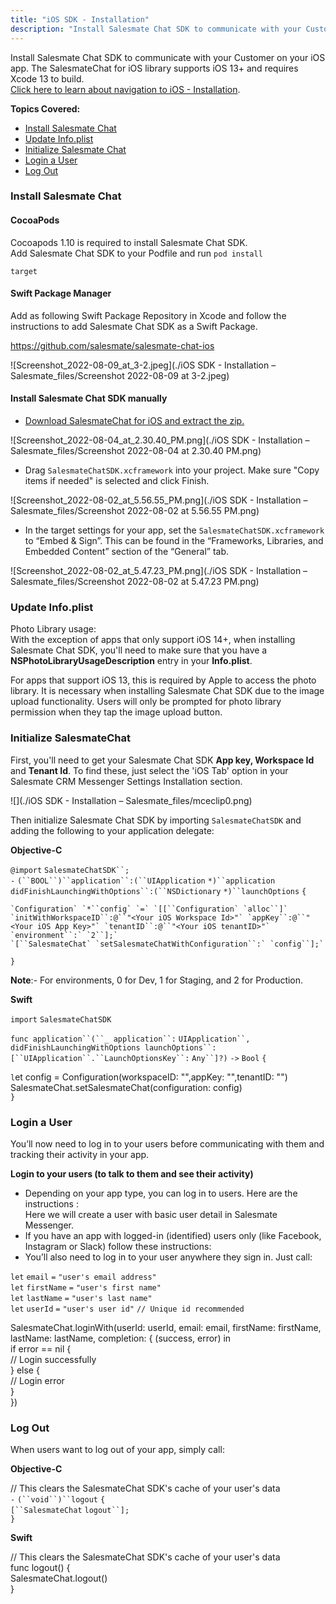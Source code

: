 ```yaml
---
title: "iOS SDK - Installation"
description: "Install Salesmate Chat SDK to communicate with your Customer on your iOS app. The SalesmateChat for iOS library supports iOS 13+ and requires Xcode 13..."
---
```


Install Salesmate Chat SDK to communicate with your Customer on your iOS app. The SalesmateChat for iOS library supports iOS 13+ and requires Xcode 13 to build.  
[Click here to learn about navigation to iOS - Installation](https://support.salesmate.io/hc/en-us/articles/7972525508633).

**Topics Covered:**

*   [Install Salesmate Chat](https://support.salesmate.io/hc/en-us/articles/9811587156889-iOS-SDK-Installation#temp:C:SEaa23c3fb818d0499593caf6d2d)
*   [Update Info.plist](https://support.salesmate.io/hc/en-us/articles/9811587156889-iOS-SDK-Installation#temp:C:SEac7ff897d86524819842806708)
*   [Initialize Salesmate Chat](https://support.salesmate.io/hc/en-us/articles/9811587156889-iOS-SDK-Installation#temp:C:SEace7985a1f8a54ab28194a0811)
*   [Login a User](https://support.salesmate.io/hc/en-us/articles/9811587156889-iOS-SDK-Installation#temp:C:SEa0ca3437f6d3c4c7bac661be0c)
*   [Log Out](https://support.salesmate.io/hc/en-us/articles/9811587156889-iOS-SDK-Installation#temp:C:SEac32475cf1423408caeb973f1f)

### Install Salesmate Chat

#### **CocoaPods**

Cocoapods 1.10 is required to install Salesmate Chat SDK.  
Add Salesmate Chat SDK to your Podfile and run `pod install`

```
target 
```

#### **Swift Package Manager**

Add as following Swift Package Repository in Xcode and follow the instructions to add Salesmate Chat SDK as a Swift Package. 

https://github.com/salesmate/salesmate-chat-ios

![Screenshot_2022-08-09_at_3-2.jpeg](./iOS SDK - Installation – Salesmate_files/Screenshot 2022-08-09 at 3-2.jpeg)

#### **Install Salesmate Chat SDK manually**

*   [Download SalesmateChat for iOS and extract the zip.](https://github.com/salesmate/SalesmateChat-iOS/archive/refs/heads/main.zip)

![Screenshot_2022-08-04_at_2.30.40_PM.png](./iOS SDK - Installation – Salesmate_files/Screenshot 2022-08-04 at 2.30.40 PM.png)

*   Drag `SalesmateChatSDK.xcframework` into your project. Make sure "Copy items if needed" is selected and click Finish.

![Screenshot_2022-08-02_at_5.56.55_PM.png](./iOS SDK - Installation – Salesmate_files/Screenshot 2022-08-02 at 5.56.55 PM.png)

*   In the target settings for your app, set the `SalesmateChatSDK.xcframework` to “Embed & Sign”. This can be found in the “Frameworks, Libraries, and Embedded Content” section of the “General” tab.

![Screenshot_2022-08-02_at_5.47.23_PM.png](./iOS SDK - Installation – Salesmate_files/Screenshot 2022-08-02 at 5.47.23 PM.png)

### Update Info.plist

Photo Library usage:  
With the exception of apps that only support iOS 14+, when installing Salesmate Chat SDK, you'll need to make sure that you have a **NSPhotoLibraryUsageDescription** entry in your **Info.plist**.  
  
For apps that support iOS 13, this is required by Apple to access the photo library. It is necessary when installing Salesmate Chat SDK due to the image upload functionality. Users will only be prompted for photo library permission when they tap the image upload button.  
  

### Initialize SalesmateChat

First, you'll need to get your Salesmate Chat SDK **App key, Workspace Id** and **Tenant Id**. To find these, just select the 'iOS Tab' option in your Salesmate CRM Messenger Settings Installation section.  
  

![](./iOS SDK - Installation – Salesmate_files/mceclip0.png)

Then initialize Salesmate Chat SDK by importing `SalesmateChatSDK` and adding the following to your application delegate:  
  
**Objective-C**

  
`@import` `SalesmateChatSDK``;   `  
`-` `(``BOOL``)``application``:(``UIApplication` `*)``application didFinishLaunchingWithOptions``:(``NSDictionary` `*)``launchOptions` `{`  
      
    `Configuration` `*``config` `=` `[[``Configuration` `alloc``]` `initWithWorkspaceID``:@``"<Your iOS Workspace Id>"` `appKey``:@``"<Your iOS App Key>"` `tenantID``:@``"<Your iOS tenantID>"` `environment``:` `2``];`  
    `[``SalesmateChat` `setSalesmateChatWithConfiguration``:` `config``];`  
`}`

**Note**:- For environments, 0 for Dev, 1 for Staging, and 2 for Production.  
  
**Swift**

  
`import` `SalesmateChatSDK`  
  
`func application``(``_ application``:` `UIApplication``,` `didFinishLaunchingWithOptions launchOptions``:` `[``UIApplication``.``LaunchOptionsKey``:` `Any``]?)` `->` `Bool` `{`  
  
`l`et config = Configuration(workspaceID: "<Your iOS Workspace Id>",appKey: "<Your iOS App Key>",tenantID: "<Your iOS tenantID>")  
SalesmateChat.setSalesmateChat(configuration: config)  
`}`

### Login a User

You’ll now need to log in to your users before communicating with them and tracking their activity in your app.

**Login to your users (to talk to them and see their activity)**

*   Depending on your app type, you can log in to users. Here are the instructions :  
    Here we will create a user with basic user detail in Salesmate Messenger.
*   If you have an app with logged-in (identified) users only (like Facebook, Instagram or Slack) follow these instructions:
*   You’ll also need to log in to your user anywhere they sign in. Just call:  
      
    

  
`let` `email` `=` `"user's email address"`  
`let` `firstName` `=` `"user's first name"`  
`let` `lastName` `=` `"user's last name"`  
`let` `userId` `=` `"user's user id"` `// Unique id recommended`  
  
SalesmateChat.loginWith(userId: userId, email: email, firstName: firstName, lastName: lastName, completion: { (success, error) in  
if error == nil {  
// Login successfully  
} else {  
// Login error  
}  
})

### Log Out

When users want to log out of your app, simply call:  
  
**Objective-C**

// This clears the SalesmateChat SDK's cache of your user's data  
`-` `(``void``)``logout` `{`  
    `[``SalesmateChat` `logout``];`  
`}`

**Swift**

// This clears the SalesmateChat SDK's cache of your user's data  
func logout() {  
    SalesmateChat.logout()  
}